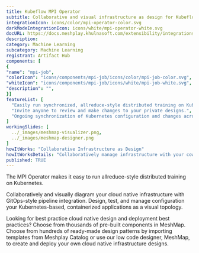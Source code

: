 ```yaml
---
title: Kubeflow MPI Operator
subtitle: Collaborative and visual infrastructure as design for Kubeflow MPI Operator
integrationIcon: icons/color/mpi-operator-color.svg
darkModeIntegrationIcon: icons/white/mpi-operator-white.svg
docURL: https://docs.meshplay.khulnasoft.com/extensibility/integrations/mpi-operator
description: 
category: Machine Learning
subcategory: Machine Learning
registrant: Artifact Hub
components: [
{
"name": "mpi-job",
"colorIcon": "icons/components/mpi-job/icons/color/mpi-job-color.svg",
"whiteIcon": "icons/components/mpi-job/icons/white/mpi-job-white.svg",
"description": "",
}]
featureList: [
  "Easily run synchronized, allreduce-style distributed training on Kubernetes.",
  "Invite anyone to review and make changes to your private designs.",
  "Ongoing synchronization of Kubernetes configuration and changes across any number of clusters."
]
workingSlides: [
  ../_images/meshmap-visualizer.png,
  ../_images/meshmap-designer.png
]
howItWorks: "Collaborative Infrastructure as Design"
howItWorksDetails: "Collaboratively manage infrastructure with your coworkers synchronously sharing the same designs."
published: TRUE
---
```

<p>
The MPI Operator makes it easy to run allreduce-style distributed training on Kubernetes.
</p>
<p>
    Collaboratively and visually diagram your cloud native infrastructure with GitOps-style pipeline integration. Design, test, and manage configuration your Kubernetes-based, containerized applications as a visual topology.
</p>
<p>
    Looking for best practice cloud native design and deployment best practices? Choose from thousands of pre-built components in MeshMap. Choose from hundreds of ready-made design patterns by importing templates from Meshplay Catalog or use our low code designer, MeshMap, to create and deploy your own cloud native infrastructure designs.
</p>
